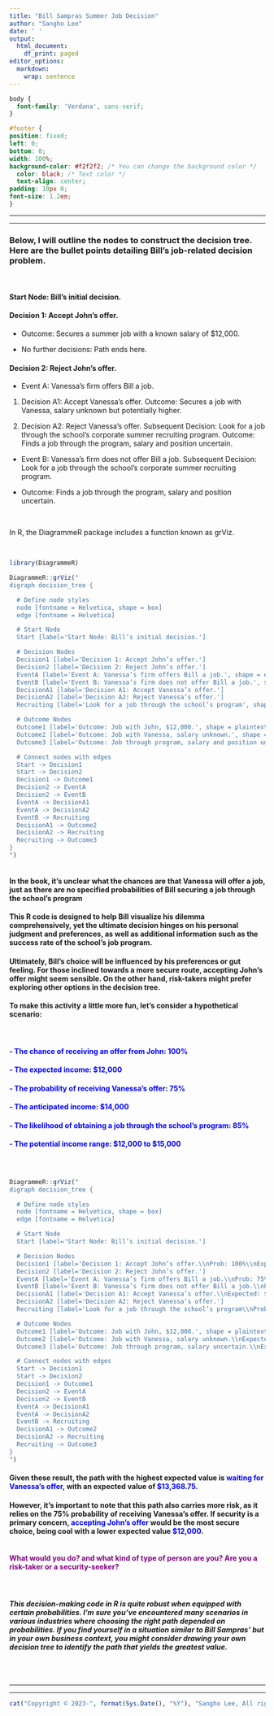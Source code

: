 ```yaml
---
title: "Bill Sampras Summer Job Decision"
author: "Sangho Lee"
date: ' '
output:
  html_document:
    df_print: paged
editor_options: 
  markdown: 
    wrap: sentence
---
```


```css
body {
  font-family: 'Verdana', sans-serif;
}

#footer {
position: fixed;
left: 0;
bottom: 0;
width: 100%;
background-color: #f2f2f2; /* You can change the background color */
  color: black; /* Text color */
  text-align: center;
padding: 10px 0;
font-size: 1.2em;
}

```

------------------------------------------------------------------------

------------------------------------------------------------------------

### Below, I will outline the nodes to construct the decision tree. Here are the bullet points detailing Bill's job-related decision problem.

<br>

#### Start Node: Bill's initial decision.

#### Decision 1: Accept John's offer.

-   Outcome: Secures a summer job with a known salary of \$12,000.

-   No further decisions: Path ends here.

#### Decision 2: Reject John's offer.

-   Event A: Vanessa's firm offers Bill a job.

1.  Decision A1: Accept Vanessa's offer.
    Outcome: Secures a job with Vanessa, salary unknown but potentially higher.

2.  Decision A2: Reject Vanessa's offer.
    Subsequent Decision: Look for a job through the school's corporate summer recruiting program.
    Outcome: Finds a job through the program, salary and position uncertain.

-   Event B: Vanessa's firm does not offer Bill a job.
    Subsequent Decision: Look for a job through the school's corporate summer recruiting program.

-   Outcome: Finds a job through the program, salary and position uncertain.

    <br>

In R, the DiagrammeR package includes a function known as grViz.

<br>

```r
library(DiagrammeR)

DiagrammeR::grViz("
digraph decision_tree {

  # Define node styles
  node [fontname = Helvetica, shape = box]
  edge [fontname = Helvetica]

  # Start Node
  Start [label='Start Node: Bill’s initial decision.']

  # Decision Nodes
  Decision1 [label='Decision 1: Accept John’s offer.']
  Decision2 [label='Decision 2: Reject John’s offer.']
  EventA [label='Event A: Vanessa’s firm offers Bill a job.', shape = ellipse]
  EventB [label='Event B: Vanessa’s firm does not offer Bill a job.', shape = ellipse]
  DecisionA1 [label='Decision A1: Accept Vanessa’s offer.']
  DecisionA2 [label='Decision A2: Reject Vanessa’s offer.']
  Recruiting [label='Look for a job through the school’s program', shape = box3d]

  # Outcome Nodes
  Outcome1 [label='Outcome: Job with John, $12,000.', shape = plaintext]
  Outcome2 [label='Outcome: Job with Vanessa, salary unknown.', shape = plaintext]
  Outcome3 [label='Outcome: Job through program, salary and position uncertain.', shape = plaintext]

  # Connect nodes with edges
  Start -> Decision1 
  Start -> Decision2 
  Decision1 -> Outcome1 
  Decision2 -> EventA 
  Decision2 -> EventB 
  EventA -> DecisionA1 
  EventA -> DecisionA2 
  EventB -> Recruiting 
  DecisionA1 -> Outcome2 
  DecisionA2 -> Recruiting 
  Recruiting -> Outcome3 
}
")



```

#### In the book, it's unclear what the chances are that Vanessa will offer a job, just as there are no specified probabilities of Bill securing a job through the school's program

#### This R code is designed to help Bill visualize his dilemma comprehensively, yet the ultimate decision hinges on his personal judgment and preferences, as well as additional information such as the success rate of the school's job program.

#### Ultimately, Bill's choice will be influenced by his preferences or gut feeling. For those inclined towards a more secure route, accepting John's offer might seem sensible. On the other hand, risk-takers might prefer exploring other options in the decision tree.

#### To make this activity a little more fun, let's consider a hypothetical scenario:

<br>

#### [- The chance of receiving an offer from John: 100%]{style="color:blue"}

#### [- The expected income: \$12,000]{style="color:blue"}

#### [- The probability of receiving Vanessa's offer: 75%]{style="color:blue"}

#### [- The anticipated income: \$14,000]{style="color:blue"}

#### [- The likelihood of obtaining a job through the school's program: 85%]{style="color:blue"}

#### [- The potential income range: \$12,000 to \$15,000]{style="color:blue"}

### <br>

```r
DiagrammeR::grViz("
digraph decision_tree {

  # Define node styles
  node [fontname = Helvetica, shape = box]
  edge [fontname = Helvetica]

  # Start Node
  Start [label='Start Node: Bill’s initial decision.']

  # Decision Nodes
  Decision1 [label='Decision 1: Accept John’s offer.\\nProb: 100%\\nExpected: $12,000']
  Decision2 [label='Decision 2: Reject John’s offer.']
  EventA [label='Event A: Vanessa’s firm offers Bill a job.\\nProb: 75%', shape = ellipse]
  EventB [label='Event B: Vanessa’s firm does not offer Bill a job.\\nProb: 25%', shape = ellipse]
  DecisionA1 [label='Decision A1: Accept Vanessa’s offer.\\nExpected: $14,000']
  DecisionA2 [label='Decision A2: Reject Vanessa’s offer.']
  Recruiting [label='Look for a job through the school’s program\\nProb: 85%', shape = box3d]

  # Outcome Nodes
  Outcome1 [label='Outcome: Job with John, $12,000.', shape = plaintext]
  Outcome2 [label='Outcome: Job with Vanessa, salary unknown.\\nExpected: $13,368.75', shape = plaintext]
  Outcome3 [label='Outcome: Job through program, salary uncertain.\\nExpected: $11,475', shape = plaintext]

  # Connect nodes with edges
  Start -> Decision1 
  Start -> Decision2 
  Decision1 -> Outcome1 
  Decision2 -> EventA 
  Decision2 -> EventB 
  EventA -> DecisionA1 
  EventA -> DecisionA2 
  EventB -> Recruiting 
  DecisionA1 -> Outcome2 
  DecisionA2 -> Recruiting 
  Recruiting -> Outcome3 
}
")

```

#### Given these result, the path with the highest expected value is [waiting for Vanessa's offer]{style="color:blue"}, with an expected value of [\$13,368.75.]{style="color:blue"}

#### However, it's important to note that this path also carries more risk, as it relies on the 75% probability of receiving Vanessa's offer. If security is a primary concern, [accepting John's offer]{style="color:blue"} would be the most secure choice, being cool with a lower expected value [\$12,000.]{style="color:blue"}

#### <br> [What would you do? and what kind of type of person are you? Are you a risk-taker or a security-seeker?]{style="color:purple"}

<br>

#### *This decision-making code in R is quite robust when equipped with certain probabilities. I'm sure you've encountered many scenarios in various industries where choosing the right path depended on probabilities. If you find yourself in a situation similar to Bill Sampras' but in your own business context, you might consider drawing your own decision tree to identify the path that yields the greatest value.*

<br> <br>

------------------------------------------------------------------------

------------------------------------------------------------------------

::: {#footer}
```r
cat("Copyright © 2023-", format(Sys.Date(), "%Y"), "Sangho Lee, All rights reserved.")
```
:::
